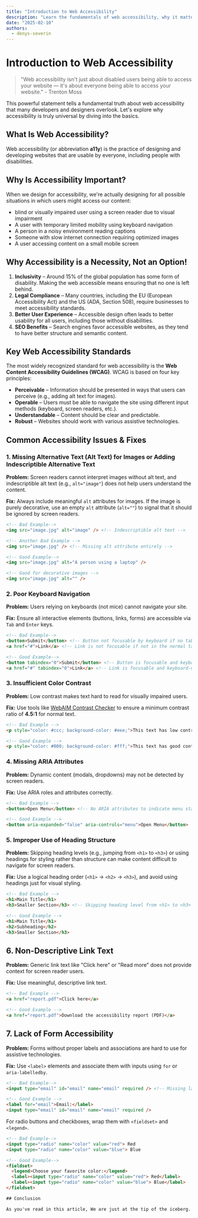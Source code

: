 ```yaml
---
title: "Introduction to Web Accessibility"
description: "Learn the fundamentals of web accessibility, why it matters, and how to make your website more accessible."
date: "2025-02-10"
authors:
  - denys-severin
---
```


# Introduction to Web Accessibility

> "Web accessibility isn't just about disabled users being able to access your website — it's about everyone being able to access your website." - Trenton Moss

This powerful statement tells a fundamental truth about web accessibility that many developers and designers overlook. Let's explore why accessibility is truly universal by diving into the basics.

## What Is Web Accessibility?

Web accessibility (or abbreviation **a11y**) is the practice of designing and developing websites that are usable by everyone, including people with disabilities. 

## Why Is Accessibility Important?

When we design for accessibility, we're actually designing for all possible situations in which users might access our content:

- blind or visually impaired user using a screen reader due to visual impairment
- A user with temporary limited mobility using keyboard navigation
- A person in a noisy environment reading captions
- Someone with slow internet connection requiring optimized images
- A user accessing content on a small mobile screen

## Why Accessibility is a Necessity, Not an Option!

1. **Inclusivity** – Around 15% of the global population has some form of disability. Making the web accessible means ensuring that no one is left behind.
2. **Legal Compliance** – Many countries, including the EU (European Accessibility Act) and the US (ADA, Section 508), require businesses to meet accessibility standards.
3. **Better User Experience** – Accessible design often leads to better usability for all users, including those without disabilities.
4. **SEO Benefits** – Search engines favor accessible websites, as they tend to have better structure and semantic content.

## Key Web Accessibility Standards

The most widely recognized standard for web accessibility is the **Web Content Accessibility Guidelines (WCAG)**. WCAG is based on four key principles:

- **Perceivable** – Information should be presented in ways that users can perceive (e.g., adding alt text for images).
- **Operable** – Users must be able to navigate the site using different input methods (keyboard, screen readers, etc.).
- **Understandable** – Content should be clear and predictable.
- **Robust** – Websites should work with various assistive technologies.

## Common Accessibility Issues & Fixes

### 1. Missing Alternative Text (Alt Text) for Images or Adding Indescriptible Alternative Text
**Problem:** Screen readers cannot interpret images without alt text, and indescriptible alt text (e.g., `alt="image"`) does not help users understand the content.

**Fix:** Always include meaningful `alt` attributes for images. If the image is purely decorative, use an empty `alt` attribute (`alt=""`) to signal that it should be ignored by screen readers.

```html
<!-- Bad Example-->
<img src="image.jpg" alt="image" /> <!-- Indescriptible alt text -->

<!-- Another Bad Example -->
<img src="image.jpg" /> <!-- Missing alt attribute entirely -->

<!-- Good Example-->
<img src="image.jpg" alt="A person using a laptop" />

<!-- Good for decorative images -->
<img src="image.jpg" alt="" />
```

### 2. Poor Keyboard Navigation
**Problem:** Users relying on keyboards (not mice) cannot navigate your site.

**Fix:** Ensure all interactive elements (buttons, links, forms) are accessible via `Tab` and `Enter` keys.

```html
<!-- Bad Example-->
<button>Submit</button> <!-- Button not focusable by keyboard if no tabindex is set -->
<a href="#">Link</a> <!-- Link is not focusable if not in the normal tab order -->

<!-- Good Example-->
<button tabindex="0">Submit</button> <!-- Button is focusable and keyboard-navigable -->
<a href="#" tabindex="0">Link</a> <!-- Link is focusable and keyboard-navigable -->
```

### 3. Insufficient Color Contrast
**Problem:** Low contrast makes text hard to read for visually impaired users.

**Fix:** Use tools like [WebAIM Contrast Checker](https://webaim.org/resources/contrastchecker/) to ensure a minimum contrast ratio of **4.5:1** for normal text.

```html
<!-- Bad Example -->
<p style="color: #ccc; background-color: #eee;">This text has low contrast and is hard to read.</p>

<!-- Good Example -->
<p style="color: #000; background-color: #fff;">This text has good contrast and is easy to read.</p>
```

### 4. Missing ARIA Attributes
**Problem:** Dynamic content (modals, dropdowns) may not be detected by screen readers.

**Fix:** Use ARIA roles and attributes correctly.
```html
<!-- Bad Example -->
<button>Open Menu</button> <!-- No ARIA attributes to indicate menu state -->

<!-- Good Example -->
<button aria-expanded="false" aria-controls="menu">Open Menu</button>
```

### 5. Improper Use of Heading Structure
**Problem:** Skipping heading levels (e.g., jumping from `<h1>` to `<h3>`) or using headings for styling rather than structure can make content difficult to navigate for screen readers.

**Fix:** Use a logical heading order (`<h1>` → `<h2>` → `<h3>`), and avoid using headings just for visual styling.

```html
<!-- Bad Example -->
<h1>Main Title</h1>
<h3>Smaller Section</h3> <!-- Skipping heading level from <h1> to <h3> -->

<!-- Good Example -->
<h1>Main Title</h1>
<h2>Subheading</h2>
<h3>Smaller Section</h3>
```

## 6. Non-Descriptive Link Text

**Problem:** Generic link text like "Click here" or "Read more" does not provide context for screen reader users.

**Fix:** Use meaningful, descriptive link text.

```html
<!-- Bad Example -->
<a href="report.pdf">Click here</a>

<!-- Good Example -->
<a href="report.pdf">Download the accessibility report (PDF)</a>
```

## 7. Lack of Form Accessibility

**Problem:** Forms without proper labels and associations are hard to use for assistive technologies.

**Fix:** Use `<label>` elements and associate them with inputs using `for` or `aria-labelledby`.

```html
<!-- Bad Example-->
<input type="email" id="email" name="email" required /> <!-- Missing label -->

<!-- Good Example -->
<label for="email">Email:</label>
<input type="email" id="email" name="email" required />
```

For radio buttons and checkboxes, wrap them with `<fieldset>` and `<legend>`.

```html
<!-- Bad Example-->
<input type="radio" name="color" value="red"> Red
<input type="radio" name="color" value="blue"> Blue

<!-- Good Example-->
<fieldset>
  <legend>Choose your favorite color:</legend>
  <label><input type="radio" name="color" value="red"> Red</label>
  <label><input type="radio" name="color" value="blue"> Blue</label>
</fieldset>

## Conclusion

As you've read in this article, We are just at the tip of the iceberg. There is so much more to learn when it comes to web accessibility. By continuously improving and expanding your knowledge, you can make a significant impact in creating an inclusive web experience for everyone.

 